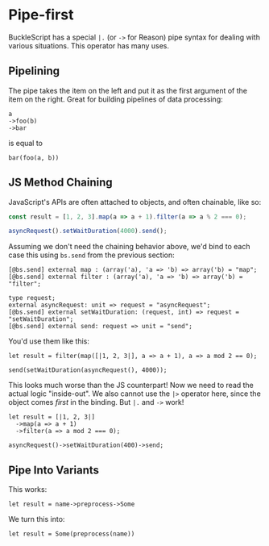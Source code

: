 # Pipe-first

BuckleScript has a special `|.` (or `->` for Reason) pipe syntax for dealing with various situations. This operator has many uses.

## Pipelining

The pipe takes the item on the left and put it as the first argument of the item on the right. Great for building pipelines of data processing:

```reason
a
->foo(b)
->bar
```

is equal to

```reason
bar(foo(a, b))
```

## JS Method Chaining

JavaScript's APIs are often attached to objects, and often chainable, like so:

```js
const result = [1, 2, 3].map(a => a + 1).filter(a => a % 2 === 0);

asyncRequest().setWaitDuration(4000).send();
```

Assuming we don't need the chaining behavior above, we'd bind to each case this using `bs.send` from the previous section:

```reason
[@bs.send] external map : (array('a), 'a => 'b) => array('b) = "map";
[@bs.send] external filter : (array('a), 'a => 'b) => array('b) = "filter";

type request;
external asyncRequest: unit => request = "asyncRequest";
[@bs.send] external setWaitDuration: (request, int) => request = "setWaitDuration";
[@bs.send] external send: request => unit = "send";
```

You'd use them like this:

```reason
let result = filter(map([|1, 2, 3|], a => a + 1), a => a mod 2 == 0);

send(setWaitDuration(asyncRequest(), 4000));
```

This looks much worse than the JS counterpart! Now we need to read the actual logic "inside-out". We also cannot use the `|>` operator here, since the object comes _first_ in the binding. But `|.` and `->` work!

```reason
let result = [|1, 2, 3|]
  ->map(a => a + 1)
  ->filter(a => a mod 2 === 0);

asyncRequest()->setWaitDuration(400)->send;
```

## Pipe Into Variants

This works:

```reason
let result = name->preprocess->Some
```

We turn this into:

```reason
let result = Some(preprocess(name))
```

